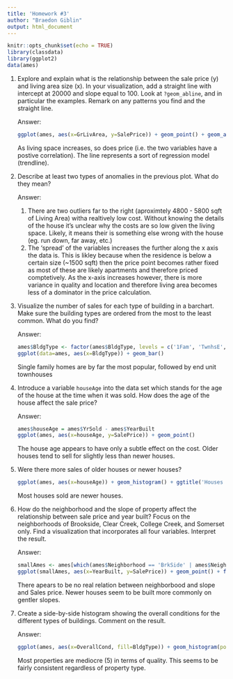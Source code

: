```yaml
---
title: 'Homework #3'
author: "Braedon Giblin"
output: html_document
---
```


```r
knitr::opts_chunk$set(echo = TRUE)
library(classdata)
library(ggplot2)
data(ames)
```



1.  Explore and explain what is the relationship between the sale price (y) and living area size (x). In your visualization, add a straight line with intercept at 20000 and slope equal to 100. Look at `?geom_abline`, and in particular the examples. Remark on any patterns you find and the straight line.

    Answer:
    ```R
    ggplot(ames, aes(x=GrLivArea, y=SalePrice)) + geom_point() + geom_abline(slope = 100, intercept = 20000, color = 'darkred', size = 3)
    ```
    
    As living space increases, so does price (i.e. the two variables have a postive correlation). The line represents a sort of regression model (trendline).
    
  
2.  Describe at least two types of anomalies in the previous plot. What do they mean?
    
    Answer:
    1.  There are two outliers far to the right (aproximtely 4800 - 5800 sqft of Living Area) witha realtively low cost. Without knowing the details of the house it's unclear why the costs are so low given the living space. Likely, it means their is something else wrong with the house (eg. run down, far away, etc.)
    1.  The 'spread' of the variables increases the further along the x axis the data is. This is likley because when the residence is below a certain size (~1500 sqft) then the price point becomes rather fixed as most of these are likely apartments and therefore priced comptetively. As the x-axis increases however, there is more variance in quality and location and therefore living area becomes less of a dominator in the price calculation.
    
3.  Visualize the number of sales for each type of building in a barchart. Make sure the building types are ordered from the most to the least common. What do you find?

    Answer:
    ```R
    ames$BldgType <- factor(ames$BldgType, levels = c('1Fam', 'TwnhsE', 'Duplex', 'Twnhs', '2fmCon'))
    ggplot(data=ames, aes(x=BldgType)) + geom_bar()
    ```
    
    Single family homes are by far the most popular, followed by end unit townhouses
    
    
4.  Introduce a variable `houseAge` into the data set which stands for the age of the house at the time when it was sold. How does the age of the house affect the sale price?

    Answer:
    ```R
    ames$houseAge = ames$YrSold - ames$YearBuilt
    ggplot(ames, aes(x=houseAge, y=SalePrice)) + geom_point()
    ```
    The house age appears to have only a subtle effect on the cost. Older houses tend to sell for slightly less than newer houses.
    
    
5.  Were there more sales of older houses or newer houses?

    ```R
    ggplot(ames, aes(x=houseAge)) + geom_histogram() + ggtitle('Houses sold per age')
    ```
    Most houses sold are newer houses.
    
6.  How do the neighborhood and the slope of property affect the relationship between sale price and year built? Focus on the neighborhoods of Brookside, Clear Creek, College Creek, and Somerset only. Find a visualization that incorporates all four variables. Interpret the result.


    Answer:
    ```R
    smallAmes <- ames[which(ames$Neighborhood == 'BrkSide' | ames$Neighborhood == 'ClearCr' | ames$Neighborhood == 'CollgCr' | ames$Neighborhood == 'Somerst'),]
    ggplot(smallAmes, aes(x=YearBuilt, y=SalePrice)) + geom_point() + facet_grid(Neighborhood ~ LandSlope)
    ```
    There apears to be no real relation between neighborbood and slope and Sales price. Newer houses seem to be built more commonly on gentler slopes.
    
7.  Create a side-by-side histogram showing the overall conditions for the different types of buildings. Comment on the result.

    Answer:
    
    ```R
    ggplot(ames, aes(x=OverallCond, fill=BldgType)) + geom_histogram(position='dodge')
    ```
    Most properties are mediocre (5) in terms of quality. This seems to be fairly consistent regardless of property type.